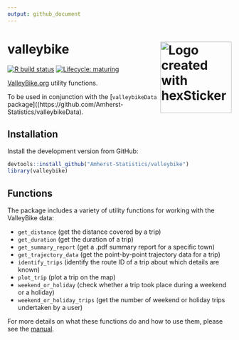 ```yaml
---
output: github_document
---
```


# valleybike <img src="man/figures/logo.png" title="Logo created with hexSticker" width="160px" align="right"/>

<!-- badges: start -->
[![R build status](https://github.com/Amherst-Statistics/valleybike/workflows/R-CMD-check/badge.svg)](https://github.com/Amherst-Statistics/valleybike/actions)
[![Lifecycle: maturing](https://lifecycle.r-lib.org/articles/figures/lifecycle-stable.svg)](https://lifecycle.r-lib.org/articles/stages.html#stable)
<!-- badges: end -->

[ValleyBike.org](https://www.valleybike.org/) utility functions.

To be used in conjunction with the [`valleybikeData` package]((https://github.com/Amherst-Statistics/valleybikeData).

## Installation

Install the development version from GitHub:

```r
devtools::install_github("Amherst-Statistics/valleybike")
library(valleybike)
```

## Functions

The package includes a variety of utility functions for working with the ValleyBike data:

- `get_distance` (get the distance covered by a trip)
- `get_duration` (get the duration of a trip)
- `get_summary_report` (get a .pdf summary report for a specific town)
- `get_trajectory_data` (get the point-by-point trajectory data for a trip)
- `identify_trips` (identify the route ID of a trip about which details are known)
- `plot_trip` (plot a trip on the map)
- `weekend_or_holiday` (check whether a trip took place during a weekend or a holiday)
- `weekend_or_holiday_trips` (get the number of weekend or holiday trips undertaken by a user)

For more details on what these functions do and how to use them, please see the [manual](https://github.com/Amherst-Statistics/valleybike/blob/main/valleybike_1.0.0.pdf).
